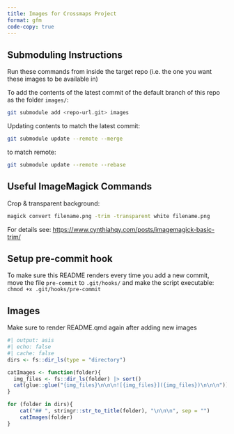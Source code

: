 ```yaml
---
title: Images for Crossmaps Project
format: gfm
code-copy: true
---
```


## Submoduling Instructions

Run these commands from inside the target repo (i.e. the one you want these images to be available in)

To add the contents of the latest commit of the default branch of this repo as the folder `images/`:

```zsh
git submodule add <repo-url.git> images
```

Updating contents to match the latest commit:

```zsh
git submodule update --remote --merge
```

to match remote:

```zsh
git submodule update --remote --rebase
```

## Useful ImageMagick Commands

Crop & transparent background:

```zsh
magick convert filename.png -trim -transparent white filename.png
```

For details see: <https://www.cynthiahqy.com/posts/imagemagick-basic-trim/>

## Setup pre-commit hook

To make sure this README renders every time you add a new commit,
move the file `pre-commit` to `.git/hooks/` and make the script executable:
`chmod +x .git/hooks/pre-commit`

## Images

Make sure to render README.qmd again after adding new images 

```r
#| output: asis
#| echo: false
#| cache: false
dirs <- fs::dir_ls(type = "directory")

catImages <- function(folder){
  img_files <- fs::dir_ls(folder) |> sort()
  cat(glue::glue("{img_files}\n\n\n![{img_files}]({img_files})\n\n\n"))
}

for (folder in dirs){
    cat("## ", stringr::str_to_title(folder), "\n\n\n", sep = "")
    catImages(folder)
}
```
